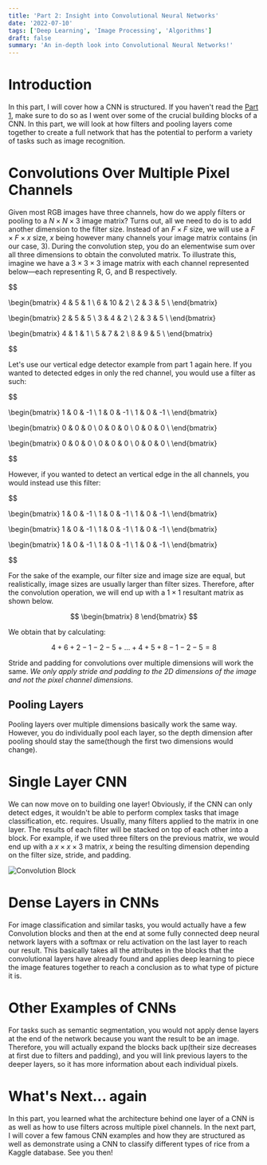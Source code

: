 ```yaml
---
title: 'Part 2: Insight into Convolutional Neural Networks'
date: '2022-07-10'
tags: ['Deep Learning', 'Image Processing', 'Algorithms']
draft: false
summary: 'An in-depth look into Convolutional Neural Networks!'
---
```


# Introduction

In this part, I will cover how a CNN is structured. If you haven't read the [Part 1](/blog/ConvolutionalNeuralNetworks/cnn1), make sure to do so as I went over some
of the crucial building blocks of a CNN. In this part, we will look at how filters and pooling layers come together to create a full network that has the potential
to perform a variety of tasks such as image recognition.

# Convolutions Over Multiple Pixel Channels

Given most RGB images have three channels, how do we apply filters or pooling to a $N \times N \times 3$ image matrix? Turns out, all we need to do is to add
another dimension to the filter size. Instead of an $F \times F$ size, we will use a $F \times F \times x$ size, $x$ being however many channels your image matrix
contains (in our case, 3). During the convolution step, you do an elementwise sum over all three dimensions to obtain the convoluted matrix. To illustrate this, imagine we have a
$3 \times 3 \times 3$ image matrix with each channel represented below—each representing R, G, and B respectively.

$$

\begin{bmatrix}
  4 & 5 & 1 \\
  6 & 10 & 2 \\
  2 & 3 & 5 \\
\end{bmatrix}

\begin{bmatrix}
  2 & 5 & 5 \\
  3 & 4 & 2 \\
  2 & 3 & 5 \\
\end{bmatrix}

\begin{bmatrix}
  4 & 1 & 1 \\
  5 & 7 & 2 \\
  8 & 9 & 5 \\
\end{bmatrix}

$$

Let's use our vertical edge detector example from part 1 again here. If you wanted to detected edges in only the red channel, you would use a filter as such:

$$

\begin{bmatrix}
  1 & 0 & -1 \\
  1 & 0 & -1 \\
  1 & 0 & -1 \\
\end{bmatrix}

\begin{bmatrix}
  0 & 0 & 0 \\
  0 & 0 & 0 \\
  0 & 0 & 0 \\
\end{bmatrix}

\begin{bmatrix}
  0 & 0 & 0 \\
  0 & 0 & 0 \\
  0 & 0 & 0 \\
\end{bmatrix}

$$

However, if you wanted to detect an vertical edge in the all channels, you would instead use this filter:

$$

\begin{bmatrix}
  1 & 0 & -1 \\
  1 & 0 & -1 \\
  1 & 0 & -1 \\
\end{bmatrix}

\begin{bmatrix}
  1 & 0 & -1 \\
  1 & 0 & -1 \\
  1 & 0 & -1 \\
\end{bmatrix}

\begin{bmatrix}
  1 & 0 & -1 \\
  1 & 0 & -1 \\
  1 & 0 & -1 \\
\end{bmatrix}

$$

For the sake of the example, our filter size and image size are equal, but realistically, image sizes are usually larger than filter sizes. Therefore, after the
convolution operation, we will end up with a $1 \times 1$ resultant matrix as shown below.

$$
\begin{bmatrix}
  8
\end{bmatrix}
$$

We obtain that by calculating:

$$
4 + 6 + 2 - 1 - 2 - 5 + ... + 4 + 5 + 8 - 1 - 2 - 5 = 8
$$

Stride and padding for convolutions over multiple dimensions will work the same. *We only apply stride and padding to the 2D dimensions of the image and not the
pixel channel dimensions.*

## Pooling Layers

Pooling layers over multiple dimensions basically work the same way. However, you do individually pool each layer, so the depth dimension after pooling should
stay the same(though the first two dimensions would change).

# Single Layer CNN

We can now move on to building one layer! Obviously, if the CNN can only detect edges, it wouldn't be able to perform complex tasks that image classification, etc.
requires. Usually, many filters applied to the matrix in one layer. The results of each filter will be stacked on top of each other into a block. For example,
if we used three filters on the previous matrix, we would end up with a $x \times x \times 3$ matrix, $x$ being the resulting dimension depending on the filter size,
stride, and padding.

![Convolution Block](/static/images/Block.svg)

# Dense Layers in CNNs

For image classification and similar tasks, you would actually have a few Convolution blocks and then at the end at some fully connected deep neural
network layers with a softmax or relu activation on the last layer to reach our result. This basically takes all the attributes in the blocks that the
convolutional layers have already found and applies deep learning to piece the image features together to reach a conclusion as to what type of picture
it is.

# Other Examples of CNNs

For tasks such as semantic segmentation, you would not apply dense layers at the end of the network because you want the result to be an image.
Therefore, you will actually expand the blocks back up(their size decreases at first due to filters and padding), and you will link previous layers to the
deeper layers, so it has more information about each individual pixels.

# What's Next... again

In this part, you learned what the architecture behind one layer of a CNN is as well as how to use filters across multiple pixel channels. In the next part,
I will cover a few famous CNN examples and how they are structured as well as demonstrate using a CNN to classify different types of rice from a Kaggle
database. See you then!